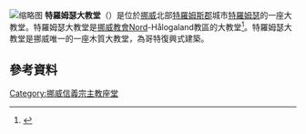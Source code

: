 [[File:Tromso-domkirke.jpg|缩略图]]
'''特羅姆瑟大教堂'''（{{lang-no|Tromsø domkirke}}）是位於[[挪威|挪威]]北部[[特羅姆斯郡|特羅姆斯郡]]城市[[特羅姆瑟|特羅姆瑟]]的一座大教堂。特羅姆瑟大教堂是[[挪威教會|挪威教會]]Nord-Hålogaland教區的大教堂<ref name="snl">{{cite web|url=http://www.snl.no/Nord-H%C3%A5logaland_bisped%C3%B8mme|title=Nord-Hålogaland bispedømme|author=Store norske leksikon|authorlink=Store norske leksikon|language=Norwegian|accessdate=2012-12-12|archive-date=2020-11-18|archive-url=https://web.archive.org/web/20201118090630/https://snl.no/Nord-H%C3%A5logaland_bisped%C3%B8mme|dead-url=no}}</ref>。特羅姆瑟大教堂是挪威唯一的一座木質大教堂，為哥特復興式建築。
==參考資料==
{{reflist}}
{{commons category|Tromsø domkirke}}
[[Category:挪威信義宗主教座堂|Category:挪威信義宗主教座堂]]